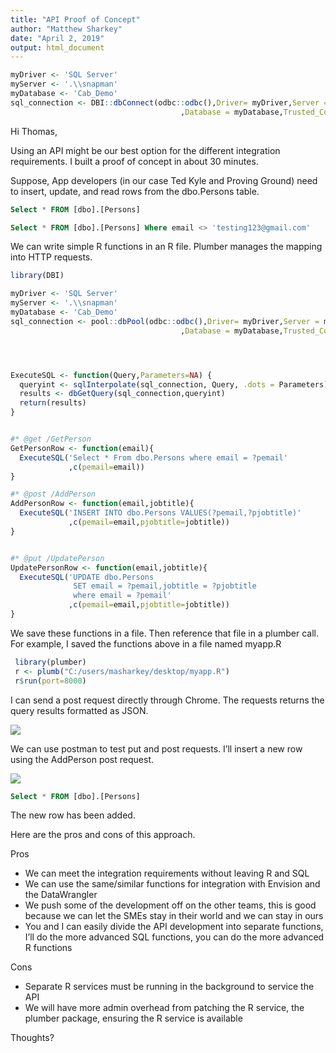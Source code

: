 ```yaml
---
title: "API Proof of Concept"
author: "Matthew Sharkey"
date: "April 2, 2019"
output: html_document
---
```


```r

myDriver <- 'SQL Server'
myServer <- '.\\snapman'
myDatabase <- 'Cab_Demo'
sql_connection <- DBI::dbConnect(odbc::odbc(),Driver= myDriver,Server = myServer
                                      ,Database = myDatabase,Trusted_Connection='yes')

```

Hi Thomas,

Using an API might be our best option for the different integration requirements.  I built a proof of concept in about 30 minutes.


Suppose, App developers (in our case Ted Kyle and Proving Ground) need to insert, update, and read rows from the dbo.Persons table.

```sql
Select * FROM [dbo].[Persons]

```

```sql
Select * FROM [dbo].[Persons] Where email <> 'testing123@gmail.com'

```




We can write simple R functions in an R file.  Plumber manages the mapping into HTTP requests.

```r

library(DBI)

myDriver <- 'SQL Server'
myServer <- '.\\snapman'
myDatabase <- 'Cab_Demo'
sql_connection <- pool::dbPool(odbc::odbc(),Driver= myDriver,Server = myServer
                                      ,Database = myDatabase,Trusted_Connection='yes')




ExecuteSQL <- function(Query,Parameters=NA) {
  queryint <- sqlInterpolate(sql_connection, Query, .dots = Parameters)
  results <- dbGetQuery(sql_connection,queryint)
  return(results)
}


#* @get /GetPerson
GetPersonRow <- function(email){
  ExecuteSQL('Select * From dbo.Persons where email = ?pemail'
             ,c(pemail=email))
}

#* @post /AddPerson
AddPersonRow <- function(email,jobtitle){
  ExecuteSQL('INSERT INTO dbo.Persons VALUES(?pemail,?pjobtitle)'
             ,c(pemail=email,pjobtitle=jobtitle))
}


#* @put /UpdatePerson
UpdatePersonRow <- function(email,jobtitle){
  ExecuteSQL('UPDATE dbo.Persons 
              SET email = ?pemail,jobtitle = ?pjobtitle 
              where email = ?pemail'
             ,c(pemail=email,pjobtitle=jobtitle))
}

```

We save these functions in a file.  Then reference that file in a plumber call.  For example, I saved the functions above in a file named myapp.R

```r
 library(plumber)
 r <- plumb("C:/users/masharkey/desktop/myapp.R") 
 r$run(port=8000)
```

I can send a post request directly through Chrome.  The requests returns the query results formatted as JSON.

![](C:/users/masharkey/desktop/2019-04-02_15-10-12.jpg)

We can use postman to test put and post requests.  I'll insert a new row using the AddPerson post request.


![](C:/users/masharkey/desktop/postman.jpg)


```sql
Select * FROM [dbo].[Persons]

```


The new row has been added.  


Here are the pros and cons of this approach.

Pros

* We can meet the integration requirements without leaving R and SQL
* We can use the same/similar functions for integration with Envision and the DataWrangler
* We push some of the development off on the other teams, this is good because we can let the SMEs stay in their world and we can stay in ours
* You and I can easily divide the API development into separate functions, I'll do the more advanced SQL functions, you can do the more advanced R functions

Cons

* Separate R services must be running in the background to service the API
* We will have more admin overhead from patching the R service, the plumber package, ensuring the R service is available


Thoughts?






